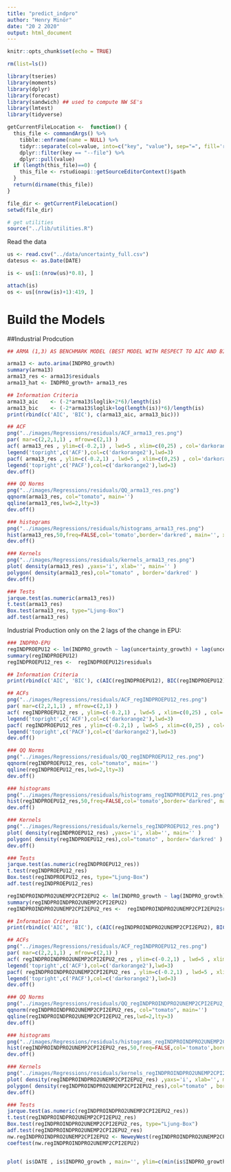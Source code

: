 ```yaml
---
title: "predict_indpro"
author: "Henry Minör"
date: "20 2 2020"
output: html_document
---
```


```r
knitr::opts_chunk$set(echo = TRUE)
```

```r
rm(list=ls())

library(tseries)
library(moments)
library(dplyr)
library(forecast)
library(sandwich) ## used to compute NW SE's
library(lmtest)
library(tidyverse)

getCurrentFileLocation <-  function() {
  this_file <- commandArgs() %>% 
    tibble::enframe(name = NULL) %>%
    tidyr::separate(col=value, into=c("key", "value"), sep="=", fill='right') %>%
    dplyr::filter(key == "--file") %>%
    dplyr::pull(value)
  if (length(this_file)==0) {
    this_file <- rstudioapi::getSourceEditorContext()$path
  }
  return(dirname(this_file))
}

file_dir <- getCurrentFileLocation()
setwd(file_dir)

# get utilities
source("../lib/utilities.R")

```

Read the data
```r
us <- read.csv("../data/uncertainty_full.csv")
datesus <- as.Date(DATE)

is <- us[1:(nrow(us)*0.8), ]

attach(is)
os <- us[(nrow(is)+1):419, ]

```

# Build the Models

##Industrial Prodcution
```r
## ARMA (1,3) AS BENCHMARK MODEL (BEST MODEL WITH RESPECT TO AIC AND BIC)

arma13 <- auto.arima(INDPRO_growth)
summary(arma13)
arma13_res <- arma13$residuals
arma13_hat <- INDPRO_growth+ arma13_res 

## Information Criteria
arma13_aic    <- (-2*arma13$loglik+2*6)/length(is)
arma13_bic    <- (-2*arma13$loglik+log(length(is))*6)/length(is) 
print(rbind(c('AIC', 'BIC'), c(arma13_aic, arma13_bic)))

## ACF
png("../images/Regressions/residuals/ACF_arma13_res.png")
par( mar=c(2,2,1,1) , mfrow=c(2,1) )
acf( arma13_res , ylim=c(-0.2,1) , lwd=5 , xlim=c(0,25) , col='darkorange2' , tck=0.02)
legend('topright',c('ACF'),col=c('darkorange2'),lwd=3)
pacf( arma13_res , ylim=c(-0.2,1) , lwd=5 , xlim=c(0,25) , col='darkorange2' , tck=0.02)
legend('topright',c('PACF'),col=c('darkorange2'),lwd=3)
dev.off()

### QQ Norms
png("../images/Regressions/residuals/QQ_arma13_res.png")
qqnorm(arma13_res, col="tomato", main='')
qqline(arma13_res,lwd=2,lty=3)
dev.off()

### histograms
png("../images/Regressions/residuals/histograms_arma13_res.png")
hist(arma13_res,50,freq=FALSE,col='tomato',border='darkred', main='', xlab='')
dev.off()

### Kernels
png("../images/Regressions/residuals/kernels_arma13_res.png")
plot( density(arma13_res) ,yaxs='i', xlab='', main='' )
polygon( density(arma13_res),col="tomato" , border='darkred' )
dev.off()

### Tests
jarque.test(as.numeric(arma13_res))
t.test(arma13_res)
Box.test(arma13_res, type="Ljung-Box")
adf.test(arma13_res)

```


Industrial Production only on the 2 lags of the change in EPU:
```r
### INDPRO-EPU
regINDPROEPU12 <- lm(INDPRO_growth ~ lag(uncertainty_growth) + lag(uncertainty_growth, n = 2))
summary(regINDPROEPU12)
regINDPROEPU12_res <-  regINDPROEPU12$residuals

## Information Criteria
print(rbind(c('AIC', 'BIC'), c(AIC(regINDPROEPU12), BIC(regINDPROEPU12))))

## ACFs
png("../images/Regressions/residuals/ACF_regINDPROEPU12_res.png")
par( mar=c(2,2,1,1) , mfrow=c(2,1) )
acf( regINDPROEPU12_res , ylim=c(-0.2,1) , lwd=5 , xlim=c(0,25) , col='darkorange2' , tck=0.02)
legend('topright',c('ACF'),col=c('darkorange2'),lwd=3)
pacf( regINDPROEPU12_res , ylim=c(-0.2,1) , lwd=5 , xlim=c(0,25) , col='darkorange2' , tck=0.02)
legend('topright',c('PACF'),col=c('darkorange2'),lwd=3)
dev.off()

### QQ Norms
png("../images/Regressions/residuals/QQ_regINDPROEPU12_res.png")
qqnorm(regINDPROEPU12_res, col="tomato", main='')
qqline(regINDPROEPU12_res,lwd=2,lty=3)
dev.off()

### histograms
png("../images/Regressions/residuals/histograms_regINDPROEPU12_res.png")
hist(regINDPROEPU12_res,50,freq=FALSE,col='tomato',border='darkred', main='', xlab='')
dev.off()

### Kernels
png("../images/Regressions/residuals/kernels_regINDPROEPU12_res.png")
plot( density(regINDPROEPU12_res) ,yaxs='i', xlab='', main='' )
polygon( density(regINDPROEPU12_res),col="tomato" , border='darkred' )
dev.off()

### Tests
jarque.test(as.numeric(regINDPROEPU12_res))
t.test(regINDPROEPU12_res)
Box.test(regINDPROEPU12_res, type="Ljung-Box")
adf.test(regINDPROEPU12_res)

```

```r

regINDPROINDPRO2UNEMP2CPI2EPU2 <- lm(INDPRO_growth ~ lag(INDPRO_growth) +lag(INDPRO_growth, n=2)  + lag(cpi_diff) + lag(cpi_diff, n=2) + lag(UNRATE) + lag(UNRATE, n=2) +lag(uncertainty_growth) +  lag(uncertainty_growth, n = 2))
summary(regINDPROINDPRO2UNEMP2CPI2EPU2)
regINDPROINDPRO2UNEMP2CPI2EPU2_res <-  regINDPROINDPRO2UNEMP2CPI2EPU2$residuals

## Information Criteria
print(rbind(c('AIC', 'BIC'), c(AIC(regINDPROINDPRO2UNEMP2CPI2EPU2), BIC(regINDPROINDPRO2UNEMP2CPI2EPU2))))

## ACFs
png("../images/Regressions/residuals/ACF_regINDPROEPU12_res.png")
par( mar=c(2,2,1,1) , mfrow=c(2,1) )
acf( regINDPROINDPRO2UNEMP2CPI2EPU2_res , ylim=c(-0.2,1) , lwd=5 , xlim=c(0,25) , col='darkorange2' , tck=0.02)
legend('topright',c('ACF'),col=c('darkorange2'),lwd=3)
pacf( regINDPROINDPRO2UNEMP2CPI2EPU2_res , ylim=c(-0.2,1) , lwd=5 , xlim=c(0,25) , col='darkorange2' , tck=0.02)
legend('topright',c('PACF'),col=c('darkorange2'),lwd=3)
dev.off()

### QQ Norms
png("../images/Regressions/residuals/QQ_regINDPROINDPRO2UNEMP2CPI2EPU2_res.png")
qqnorm(regINDPROINDPRO2UNEMP2CPI2EPU2_res, col="tomato", main='')
qqline(regINDPROINDPRO2UNEMP2CPI2EPU2_res,lwd=2,lty=3)
dev.off()

### histograms
png("../images/Regressions/residuals/histograms_regINDPROINDPRO2UNEMP2CPI2EPU2_res.png")
hist(regINDPROINDPRO2UNEMP2CPI2EPU2_res,50,freq=FALSE,col='tomato',border='darkred', main='', xlab='')
dev.off()

### Kernels
png("../images/Regressions/residuals/kernels_regINDPROINDPRO2UNEMP2CPI2EPU2_res.png")
plot( density(regINDPROINDPRO2UNEMP2CPI2EPU2_res) ,yaxs='i', xlab='', main='' )
polygon( density(regINDPROINDPRO2UNEMP2CPI2EPU2_res),col="tomato" , border='darkred' )
dev.off()

### Tests
jarque.test(as.numeric(regINDPROINDPRO2UNEMP2CPI2EPU2_res))
t.test(regINDPROINDPRO2UNEMP2CPI2EPU2_res)
Box.test(regINDPROINDPRO2UNEMP2CPI2EPU2_res, type="Ljung-Box")
adf.test(regINDPROINDPRO2UNEMP2CPI2EPU2_res)
nw.regINDPROINDPRO2UNEMP2CPI2EPU2 <- NeweyWest(regINDPROINDPRO2UNEMP2CPI2EPU2)
coeftest(nw.regINDPROINDPRO2UNEMP2CPI2EPU2)



```


```r
plot( is$DATE , is$INDPRO_growth , main='', ylim=c(min(is$INDPRO_growth),max(is$INDPRO_growth)) , tck= 12, ylab='',xlab='Date'  , col='darkorange') 
```

